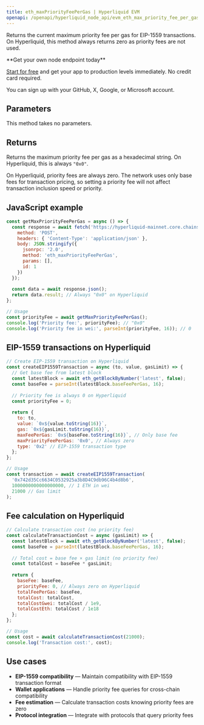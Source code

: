 ```yaml
---
title: eth_maxPriorityFeePerGas | Hyperliquid EVM
openapi: /openapi/hyperliquid_node_api/evm_eth_max_priority_fee_per_gas.json post /evm
---
```


Returns the current maximum priority fee per gas for EIP-1559 transactions. On Hyperliquid, this method always returns zero as priority fees are not used.

<Check>
**Get your own node endpoint today**

[Start for free](https://console.chainstack.com/) and get your app to production levels immediately. No credit card required.

You can sign up with your GitHub, X, Google, or Microsoft account.
</Check>

## Parameters

This method takes no parameters.

## Returns

Returns the maximum priority fee per gas as a hexadecimal string. On Hyperliquid, this is always `"0x0"`.

<Warning>
On Hyperliquid, priority fees are always zero. The network uses only base fees for transaction pricing, so setting a priority fee will not affect transaction inclusion speed or priority.
</Warning>

## JavaScript example

```javascript
const getMaxPriorityFeePerGas = async () => {
  const response = await fetch('https://hyperliquid-mainnet.core.chainstack.com/YOUR_API_KEY/evm', {
    method: 'POST',
    headers: { 'Content-Type': 'application/json' },
    body: JSON.stringify({
      jsonrpc: '2.0',
      method: 'eth_maxPriorityFeePerGas',
      params: [],
      id: 1
    })
  });
  
  const data = await response.json();
  return data.result; // Always "0x0" on Hyperliquid
};

// Usage
const priorityFee = await getMaxPriorityFeePerGas();
console.log('Priority fee:', priorityFee); // "0x0"
console.log('Priority fee in wei:', parseInt(priorityFee, 16)); // 0
```

## EIP-1559 transactions on Hyperliquid

```javascript
// Create EIP-1559 transaction on Hyperliquid
const createEIP1559Transaction = async (to, value, gasLimit) => {
  // Get base fee from latest block
  const latestBlock = await eth_getBlockByNumber('latest', false);
  const baseFee = parseInt(latestBlock.baseFeePerGas, 16);
  
  // Priority fee is always 0 on Hyperliquid
  const priorityFee = 0;
  
  return {
    to: to,
    value: `0x${value.toString(16)}`,
    gas: `0x${gasLimit.toString(16)}`,
    maxFeePerGas: `0x${baseFee.toString(16)}`, // Only base fee
    maxPriorityFeePerGas: '0x0', // Always zero
    type: '0x2' // EIP-1559 transaction type
  };
};

// Usage
const transaction = await createEIP1559Transaction(
  '0x742d35Cc6634C0532925a3b8D4C9db96C4b4d8b6',
  1000000000000000000, // 1 ETH in wei
  21000 // Gas limit
);
```

## Fee calculation on Hyperliquid

```javascript
// Calculate transaction cost (no priority fee)
const calculateTransactionCost = async (gasLimit) => {
  const latestBlock = await eth_getBlockByNumber('latest', false);
  const baseFee = parseInt(latestBlock.baseFeePerGas, 16);
  
  // Total cost = base fee × gas limit (no priority fee)
  const totalCost = baseFee * gasLimit;
  
  return {
    baseFee: baseFee,
    priorityFee: 0, // Always zero on Hyperliquid
    totalFeePerGas: baseFee,
    totalCost: totalCost,
    totalCostGwei: totalCost / 1e9,
    totalCostEth: totalCost / 1e18
  };
};

// Usage
const cost = await calculateTransactionCost(21000);
console.log('Transaction cost:', cost);
```

## Use cases

* **EIP-1559 compatibility** — Maintain compatibility with EIP-1559 transaction format
* **Wallet applications** — Handle priority fee queries for cross-chain compatibility
* **Fee estimation** — Calculate transaction costs knowing priority fees are zero
* **Protocol integration** — Integrate with protocols that query priority fees